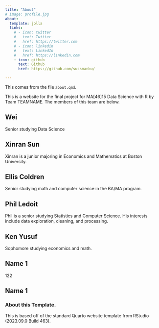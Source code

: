 ```yaml
---
title: "About"
# image: profile.jpg
about:
  template: jolla
  links:
    # - icon: twitter
    #   text: Twitter
    #   href: https://twitter.com
    # - icon: linkedin
    #   text: LinkedIn
    #   href: https://linkedin.com
    - icon: github
      text: Github
      href: https://github.com/sussmanbu/

---
```



This comes from the file `about.qmd`.

This is a website for the final project for MA[46]15 Data Science with R by Team TEAMNAME.
The members of this team are below.

## Wei
Senior studying Data Science

## Xinran Sun
Xinran is a junior majoring in Economics and Mathematics at Boston University.

## Ellis Coldren

Senior studying math and computer science in the BA/MA program. 

## Phil Ledoit

Phil is a senior studying Statistics and Computer Science. His interests include data exploration, cleaning, and processing.

## Ken Yusuf

Sophomore studying economics and math.

## Name 1

122

## Name 1

<!-- Please leave in the information below -->

### About this Template.

This is based off of the standard Quarto website template from RStudio (2023.09.0 Build 463).
